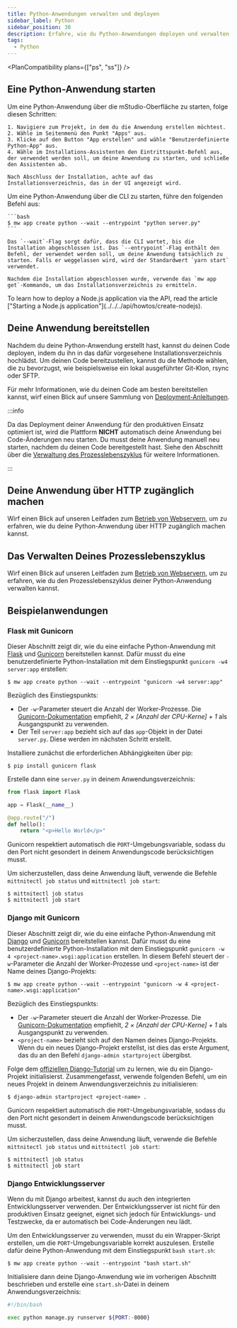 ```yaml
---
title: Python-Anwendungen verwalten und deployen
sidebar_label: Python
sidebar_position: 30
description: Erfahre, wie du Python-Anwendungen deployen und verwalten kannst.
tags:
  - Python
---
```



<PlanCompatibility plans={["ps", "ss"]} />

## Eine Python-Anwendung starten

<Tabs groupId="access-mode">
  <TabItem value="gui" label="mStudio UI">
    Um eine Python-Anwendung über die mStudio-Oberfläche zu starten, folge diesen Schritten:

    1. Navigiere zum Projekt, in dem du die Anwendung erstellen möchtest.
    2. Wähle im Seitenmenü den Punkt "Apps" aus.
    3. Klicke auf den Button "App erstellen" und wähle "Benutzerdefinierte Python-App" aus.
    4. Wähle im Installations-Assistenten den Eintrittspunkt-Befehl aus, der verwendet werden soll, um deine Anwendung zu starten, und schließe den Assistenten ab.

    Nach Abschluss der Installation, achte auf das Installationsverzeichnis, das in der UI angezeigt wird.

  </TabItem>
  <TabItem value="cli" label="CLI">
    Um eine Python-Anwendung über die CLI zu starten, führe den folgenden Befehl aus:

    ```bash
    $ mw app create python --wait --entrypoint "python server.py"
    ```

    Das `--wait`-Flag sorgt dafür, dass die CLI wartet, bis die Installation abgeschlossen ist. Das `--entrypoint`-Flag enthält den Befehl, der verwendet werden soll, um deine Anwendung tatsächlich zu starten. Falls er weggelassen wird, wird der Standardwert `yarn start` verwendet.

    Nachdem die Installation abgeschlossen wurde, verwende das `mw app get`-Kommando, um das Installationsverzeichnis zu ermitteln.

  </TabItem>
  <TabItem value="api" label="API">
    To learn how to deploy a Node.js application via the API, read the article ["Starting a Node.js application"](../../../api/howtos/create-nodejs).
  </TabItem>
</Tabs>

## Deine Anwendung bereitstellen

Nachdem du deine Python-Anwendung erstellt hast, kannst du deinen Code deployen, indem du ihn in das dafür vorgesehene Installationsverzeichnis hochlädst. Um deinen Code bereitzustellen, kannst du die Methode wählen, die zu bevorzugst, wie beispielsweise ein lokal ausgeführter Git-Klon, rsync oder SFTP.

Für mehr Informationen, wie du deinen Code am besten bereitstellen kannst, wirf einen Blick auf unsere Sammlung von [Deployment-Anleitungen](/docs/v2/category/deployment-guides).

:::info

Da das Deployment deiner Anwendung für den produktiven Einsatz optimiert ist, wird die Plattform **NICHT** automatisch deine Anwendung bei Code-Änderungen neu starten. Du musst deine Anwendung manuell neu starten, nachdem du deinen Code bereitgestellt hast. Siehe den Abschnitt über die [Verwaltung des Prozesslebenszyklus](#verwaltung-des-prozesslebenszyklus) für weitere Informationen.

:::

## Deine Anwendung über HTTP zugänglich machen

Wirf einen Blick auf unseren Leitfaden zum [Betrieb von Webservern](../webservers#deine-anwendung-über-http-zugänglich-machen), um zu erfahren, wie du deine Python-Anwendung über HTTP zugänglich machen kannst.

## Das Verwalten Deines Prozesslebenszyklus

Wirf einen Blick auf unseren Leitfaden zum [Betrieb von Webservern](../webservers#das-verwalten-deines-prozesslebenszyklus), um zu erfahren, wie du den Prozesslebenszyklus deiner Python-Anwendung verwalten kannst.

## Beispielanwendungen

### Flask mit Gunicorn

Dieser Abschnitt zeigt dir, wie du eine einfache Python-Anwendung mit [Flask](https://flask.palletsprojects.com/en/3.0.x/) und [Gunicorn](https://gunicorn.org/) bereitstellen kannst. Dafür musst du eine benutzerdefinierte Python-Installation mit dem Einstiegspunkt `gunicorn -w4 server:app` erstellen:

```shellsession title="Local shell session"
$ mw app create python --wait --entrypoint "gunicorn -w4 server:app"
```

Bezüglich des Einstiegspunkts:

- Der `-w`-Parameter steuert die Anzahl der Worker-Prozesse. Die [Gunicorn-Dokumentation](https://docs.gunicorn.org/en/stable/design.html#how-many-workers) empfiehlt, _2 × [Anzahl der CPU-Kerne] + 1_ als Ausgangspunkt zu verwenden.
- Der Teil `server:app` bezieht sich auf das `app`-Objekt in der Datei `server.py`. Diese werden im nächsten Schritt erstellt.

Installiere zunächst die erforderlichen Abhängigkeiten über pip:

```shellsession title="SSH shell session"
$ pip install gunicorn flask
```

Erstelle dann eine `server.py` in deinem Anwendungsverzeichnis:

```python title="server.py"
from flask import Flask

app = Flask(__name__)

@app.route("/")
def hello():
    return "<p>Hello World</p>"
```

Gunicorn respektiert automatisch die `PORT`-Umgebungsvariable, sodass du den Port nicht gesondert in deinem Anwendungscode berücksichtigen musst.

Um sicherzustellen, dass deine Anwendung läuft, verwende die Befehle `mittnitectl job status` und `mittnitectl job start`:

```shellsession title="SSH shell session"
$ mittnitectl job status
$ mittnitectl job start
```

### Django mit Gunicorn

Dieser Abschnitt zeigt dir, wie du eine einfache Python-Anwendung mit [Django](https://www.djangoproject.com/) und [Gunicorn](https://gunicorn.org/) bereitstellen kannst. Dafür musst du eine benutzerdefinierte Python-Installation mit dem Einstiegspunkt `gunicorn -w 4 <project-name>.wsgi:application` erstellen. In diesem Befehl steuert der `-w`-Parameter die Anzahl der Worker-Prozesse und `<project-name>` ist der Name deines Django-Projekts:

```shellsession title="Local shell session"
$ mw app create python --wait --entrypoint "gunicorn -w 4 <project-name>.wsgi:application"
```

Bezüglich des Einstiegspunkts:

- Der `-w`-Parameter steuert die Anzahl der Worker-Prozesse. Die [Gunicorn-Dokumentation](https://docs.gunicorn.org/en/stable/design.html#how-many-workers) empfiehlt, _2 × [Anzahl der CPU-Kerne] + 1_ als Ausgangspunkt zu verwenden.
- `<project-name>` bezieht sich auf den Namen deines Django-Projekts. Wenn du ein neues Django-Projekt erstellst, ist dies das erste Argument, das du an den Befehl `django-admin startproject` übergibst.

Folge dem [offiziellen Django-Tutorial](https://docs.djangoproject.com/en/5.0/intro/tutorial01/) um zu lernen, wie du ein Django-Projekt initialisierst. Zusammengefasst, verwende folgenden Befehl, um ein neues Projekt in deinem Anwendungsverzeichnis zu initialisieren:

```shellsession title="SSH shell session"
$ django-admin startproject <project-name> .
```

Gunicorn respektiert automatisch die `PORT`-Umgebungsvariable, sodass du den Port nicht gesondert in deinem Anwendungscode berücksichtigen musst.

Um sicherzustellen, dass deine Anwendung läuft, verwende die Befehle `mittnitectl job status` und `mittnitectl job start`:

```shellsession title="SSH shell session"
$ mittnitectl job status
$ mittnitectl job start
```

### Django Entwicklungsserver

Wenn du mit Django arbeitest, kannst du auch den integrierten Entwicklungsserver verwenden. Der Entwicklungsserver ist nicht für den produktiven Einsatz geeignet, eignet sich jedoch für Entwicklungs- und Testzwecke, da er automatisch bei Code-Änderungen neu lädt.

Um den Entwicklungsserver zu verwenden, musst du ein Wrapper-Skript erstellen, um die `PORT`-Umgebungsvariable korrekt auszulesen. Erstelle dafür deine Python-Anwendung mit dem Einstiegspunkt `bash start.sh`:

```shellsession title="Local shell session"
$ mw app create python --wait --entrypoint "bash start.sh"
```

Initialisiere dann deine Django-Anwendung wie im vorherigen Abschnitt beschrieben und erstelle eine `start.sh`-Datei in deinem Anwendungsverzeichnis:

```bash title="start.sh"
#!/bin/bash

exec python manage.py runserver ${PORT:-8000}
```
